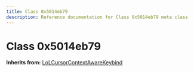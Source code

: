 ```yaml
---
title: Class 0x5014eb79
description: Reference documentation for Class 0x5014eb79 meta class
---
```



# Class 0x5014eb79

**Inherits from:** [LoLCursorContextAwareKeybind](/classes/lolcursorcontextawarekeybind)

<ClassDetails file="/db/classes/0x5014eb79.87ab2e1dfba4.json" />
